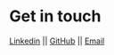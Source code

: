 # Get in touch


[Linkedin](https://www.linkedin.com/in/devarshi-goswami97/) || [GitHub](https://github.com/devarshigoswami) || [Email](devarshigoswami@gmail.com)